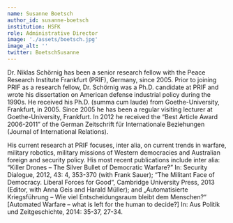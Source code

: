 ```yaml
---
name: Susanne Boetsch
author_id: susanne-boetsch
institution: HSFK
role: Administrative Director
image: './assets/boetsch.jpg'
image_alt: ''
twitter: BoetschSusanne
---
```


Dr. Niklas Schörnig has been a senior research fellow with the Peace Research Institute Frankfurt (PRIF), Germany, since 2005. Prior to joining PRIF as a research fellow, Dr. Schörnig was a Ph.D. candidate at PRIF and wrote his dissertation on American defense industrial policy during the 1990s. He received his Ph.D. (summa cum laude) from Goethe-University, Frankfurt, in 2005. Since 2005 he has been a regular visiting lecturer at Goethe-University, Frankfurt. In 2012 he received the “Best Article Award 2006-2011” of the German Zeitschrift für Internationale Beziehungen (Journal of International Relations).

His current research at PRIF focuses, inter alia, on current trends in warfare, military robotics, military missions of Western democracies and Australian foreign and security policy. His most recent publications include inter alia: “Killer Drones – The Silver Bullet of Democratic Warfare?” In: Security Dialogue, 2012, 43: 4, 353-370 (with Frank Sauer); “The Militant Face of Democracy. Liberal Forces for Good“, Cambridge University Press, 2013 (Editor, with Anna Geis and Harald Müller); and „Automatisierte Kriegsführung – Wie viel Entscheidungsraum bleibt dem Menschen?“ [Automated Warfare – what is left for the human to decide?] In: Aus Politik und Zeitgeschichte, 2014: 35-37, 27-34.
